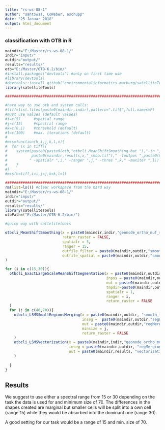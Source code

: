 ```yaml
---
title: "rs-ws-08-1"
author: "santowsa, CoWeber, aschupp"
date: "25 Januar 2018"
output: html_document
---
```


### classification with OTB in R

```r
maindir="E:/Master/rs-ws-08-1/"
indir="input/"
outdir="output/"
results="results/"
otb="E:/Master/OTB-6.2/bin/"
#install.packages("devtools") #only on first time use
#library(devtools)
#devtools::install_github("environmentalinformatics-marburg/satelliteTools") #only first time use
library(satelliteTools)

#########################################################################################################

#hard way to use otb and system calls:
#tiff=list.files(paste0(maindir,indir),pattern=".tif$",full.names=F)
#must use values (default values)
#i=c(5)      #spatial range
#j=c(15)     #spectral range
#k=c(0.1)    #threshold (default)
#l=c(100)    #max. iterations (default)
#
#mss=function(h,i,j,k,l,x){
#  for (x in tiff){
#    system(paste0(paste0(otb,"otbcli_MeanShiftSmoothing.bat "),"-in ",paste0(maindir,indir,x)," -fout ",
#           paste0(maindir,results,x,"_smoo.tif")," -foutpos ",paste0(maindir,results,x,"_pos.tif"),
#          " -spatialr ",i," -ranger ",j," -thres ",k," -maxiter ",l))
#    }
#}
#mss(h=tiff,i=i,j=j,k=k,l=l)

########################################################################################################
rm(list=ls()) #clear workspace from the hard way
maindir="E:/Master/rs-ws-08-1/"
indir="input/"
outdir="output/"
results="results/"
library(satelliteTools)
otbPath=("E:/Master/OTB-6.2/bin/")

#quick way with sattelitetools

otbcli_MeanShiftSmoothing(x = paste0(maindir,indir,"geonode_ortho_muf_rgb_idx_pca_scaled.tif"),
                          return_raster = FALSE,
                          spatialr = 5,
                          ranger = 15,
                          outfile_filter = paste0(maindir,outdir,"smooth_filter.tif"),
                          outfile_spatial = paste0(maindir,outdir,"smooth_spatial.tif")
)

for (i in c(15,30)){
  otbcli_ExactLargeScaleMeanShiftSegmentation(x = paste0(maindir,outdir,"smooth_filter.tif"),
                                              inpos = paste0(maindir,outdir,"smooth_spatial.tif"),
                                              out = paste0(maindir,outdir,"segmentation_", i, ".tif"),
                                              tmpdir=paste0(maindir,outdir),
                                              spatialr = 1, 
                                              ranger = i,
                                              return_raster = FALSE
  )
  for (j in c(40,70)){
    otbcli_LSMSSmallRegionsMerging(x = paste0(maindir,outdir, "smooth_filter.tif"), 
                                   inseg =  paste0(maindir,outdir,"segmentation_", i, ".tif"),
                                   out = paste0(maindir,outdir,"regMerging_", i, "_", j, ".tif"), 
                                   minsize = j,
                                   return_raster = FALSE
    )
    otbcli_LSMSVectorization(x = paste0(maindir,indir,"geonode_ortho_muf_rgb_idx_pca_scaled.tif"), 
                             inseg = paste0(maindir,outdir, "regMerging_", i, "_", j, ".tif"), 
                             out = paste0(maindir,results, "vectorization_", i, "_", j,".shp")
    )
    
  }
}

```

## Results

We suggest to use either a spectral range from 15 or 30 depending on the task the data is used for and minimum size of 70.
The differences in the shapes created are marginal but smaller cells will be split into a own cell (range 15) while they would be absorbed into the dominant one (range 30).

A good setting for our task would be a range of 15 and min. size of 70.